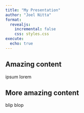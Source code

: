 ```yaml
---
title: "My Presentation"
author: "Joel Nitta"
format:
  revealjs:
    incremental: false
    css: styles.css
execute: 
  echo: true
---
```


## Amazing content

ipsum lorem

## More amazing content

blip blop